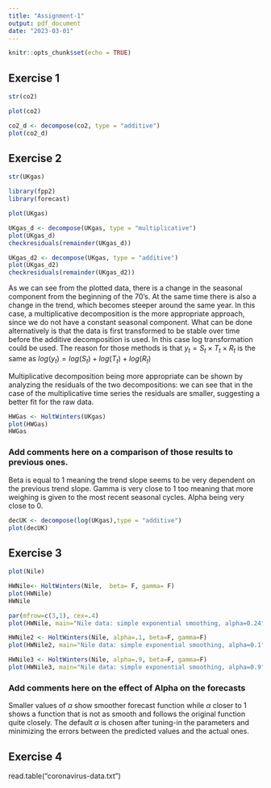 ```yaml
---
title: "Assignment-1"
output: pdf_document
date: "2023-03-01"
---
```


```r
knitr::opts_chunk$set(echo = TRUE)
```

## Exercise 1


```r
str(co2)
```

```r
plot(co2)
```

```r
co2_d <- decompose(co2, type = "additive")
plot(co2_d)
```


## Exercise 2


```r
str(UKgas)
```

```r
library(fpp2)
library(forecast)

plot(UKgas)
```
```r
UKgas_d <- decompose(UKgas, type = "multiplicative")
plot(UKgas_d)
checkresiduals(remainder(UKgas_d))

UKgas_d2 <- decompose(UKgas, type = "additive")
plot(UKgas_d2)
checkresiduals(remainder(UKgas_d2))
```

As we can see from the plotted data, there is a change in the seasonal component from the beginning of the 70's. At the same time there is also a change in the trend, which becomes steeper around the same year. In this case, a multiplicative decomposition is the more appropriate approach, since we do not have a constant seasonal component. What can be done alternatively is that the data is first transformed to be stable over time before the additive decomposition is used. In this case log transformation could be used. The reason for those methods is that 
$y_t = S_t \times T_t \times R_t$ is the same as $log(y_t) = log(S_t) + log(T_t) + log(R_t)$

Multiplicative decomposition being more appropriate can be shown by analyzing the residuals of the two decompositions: we can see that in the case of the multiplicative time series the residuals are smaller, suggesting a better fit for the raw data.

``` r
HWGas <- HoltWinters(UKgas)
plot(HWGas)
HWGas
```

### Add comments here on a comparison of those results to previous ones.
Beta is equal to 1 meaning the trend slope seems to be very dependent on the previous trend slope. Gamma is very close to 1 too meaning that more weighing is given to the most recent seasonal cycles. Alpha being very close to 0.

``` r
decUK <- decompose(log(UKgas),type = "additive")
plot(decUK)
```
## Exercise 3
```r
plot(Nile)
```

```r
HWNile<- HoltWinters(Nile,  beta= F, gamma= F)
plot(HWNile)
HWNile
```

```r
par(mfrow=c(3,1), cex=.4)
plot(HWNile, main="Nile data: simple exponential smoothing, alpha=0.24")

HWNile2 <- HoltWinters(Nile, alpha=.1, beta=F, gamma=F)
plot(HWNile2, main="Nile data: simple exponential smoothing, alpha=0.1")

HWNile3 <- HoltWinters(Nile, alpha=.9, beta=F, gamma=F)
plot(HWNile3, main="Nile data: simple exponential smoothing, alpha=0.9")
```
### Add comments here on the effect of Alpha on the forecasts
Smaller values of $\alpha$ show smoother forecast function while $\alpha$ closer to 1 shows a function that is not as smooth and follows the original function quite closely. The default $\alpha$ is chosen after tuning-in the parameters and minimizing the errors between the predicted values and the actual ones.

## Exercise 4
read.table("coronavirus-data.txt")


